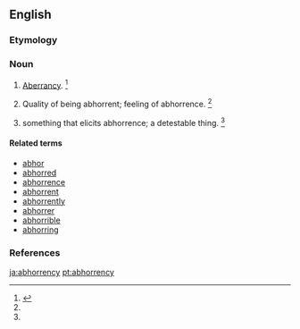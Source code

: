 ==English==

===Etymology===
{{suffix|abhorrence|y|lang=en}}

===Noun===
{{en-noun|abhorrencies}}

# {{label|en|obsolete}} [[aberrancy|Aberrancy]]. {{defdate|Attested only in the late 16<sup>th</sup> century.}}<ref name=SOED>{{R:SOED5|page=4}}</ref>
# {{label|en|obsolete}} Quality of being abhorrent; feeling of abhorrence. {{defdate|Attested from the early 17<sup>th</sup> century until the early 18<sup>th</sup> century.}}<ref name=SOED/>
# {{label|en|obsolete}} something that elicits abhorrence; a detestable thing. {{defdate|Attested only in the early 18<sup>th</sup> century.}}<ref name=SOED/>

====Related terms====
* [[abhor]]
* [[abhorred]]
* [[abhorrence]]
* [[abhorrent]]
* [[abhorrently]]
* [[abhorrer]]
* [[abhorrible]]
* [[abhorring]]

===References===
<references/>

[[ja:abhorrency]]
[[pt:abhorrency]]